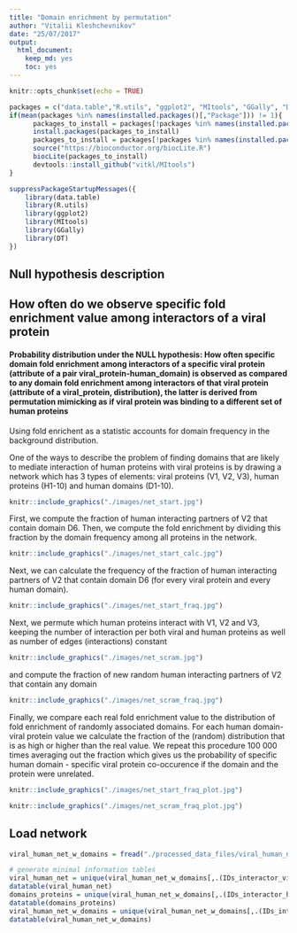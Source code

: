 ```yaml
---
title: "Domain enrichment by permutation"
author: "Vitalii Kleshchevnikov"
date: "25/07/2017"
output: 
  html_document: 
    keep_md: yes
    toc: yes
---
```


```r
knitr::opts_chunk$set(echo = TRUE)

packages = c("data.table","R.utils", "ggplot2", "MItools", "GGally", "DT")
if(mean(packages %in% names(installed.packages()[,"Package"])) != 1){
      packages_to_install = packages[!packages %in% names(installed.packages()[,"Package"])]
      install.packages(packages_to_install)
      packages_to_install = packages[!packages %in% names(installed.packages()[,"Package"])]
      source("https://bioconductor.org/biocLite.R")
      biocLite(packages_to_install)
      devtools::install_github("vitkl/MItools")
}

suppressPackageStartupMessages({
    library(data.table)
    library(R.utils)
    library(ggplot2)
    library(MItools)
    library(GGally)
    library(DT)
})
```

## Null hypothesis description

## How often do we observe specific fold enrichment value among interactors of a viral protein

#### Probability distribution under the NULL hypothesis: How often specific domain fold enrichment among interactors of a specific viral protein (attribute of a pair viral_protein-human_domain) is observed as compared to any domain fold enrichment among interactors of that viral protein (attribute of a viral_protein, distribution), the latter is derived from permutation mimicking as if viral protein was binding to a different set of human proteins  
Using fold enrichent as a statistic accounts for domain frequency in the background distribution.


One of the ways to describe the problem of finding domains that are likely to mediate interaction of human proteins with viral proteins is by drawing a network which has 3 types of elements: viral proteins (V1, V2, V3), human proteins (H1-10) and human domains (D1-10).
```r
knitr::include_graphics("./images/net_start.jpg")
```


First, we compute the fraction of human interacting partners of V2 that contain domain D6. Then, we compute the fold enrichment by dividing this fraction by the domain frequency among all proteins in the network.
```r
knitr::include_graphics("./images/net_start_calc.jpg")
```

Next, we can calculate the frequency of the fraction of human interacting partners of V2 that contain domain D6 (for every viral protein and every human domain).
```r
knitr::include_graphics("./images/net_start_fraq.jpg")
```

Next, we permute which human proteins interact with V1, V2 and V3, keeping the number of interaction per both viral and human proteins as well as number of edges (interactions) constant
```r
knitr::include_graphics("./images/net_scram.jpg")
```

and compute the fraction of new random human interacting partners of V2 that contain any domain
```r
knitr::include_graphics("./images/net_scram_fraq.jpg")
```

Finally, we compare each real fold enrichment value to the distribution of fold enrichment of randomly associated domains. For each human domain-viral protein value we calculate the fraction of the (random) distribution that is as high or higher than the real value. We repeat this procedure 100 000 times averaging out the fraction which gives us the probability of specific human domain - specific viral protein co-occurence if the domain and the protein were unrelated.  
```r
knitr::include_graphics("./images/net_start_fraq_plot.jpg")
```
```r
knitr::include_graphics("./images/net_scram_fraq_plot.jpg")
```


## Load network 

```r
viral_human_net_w_domains = fread("./processed_data_files/viral_human_net_w_domains", sep = "\t", stringsAsFactors = F)

# generate minimal information tables
viral_human_net = unique(viral_human_net_w_domains[,.(IDs_interactor_viral, IDs_interactor_human, IDs_interactor_viral_degree)])
datatable(viral_human_net)
domains_proteins = unique(viral_human_net_w_domains[,.(IDs_interactor_human, IDs_domain_human, domain_frequency)])
datatable(domains_proteins)
viral_human_net_w_domains = unique(viral_human_net_w_domains[,.(IDs_interactor_viral, IDs_interactor_human, IDs_domain_human, fold_enrichment)])
datatable(viral_human_net_w_domains)
```

```r

```